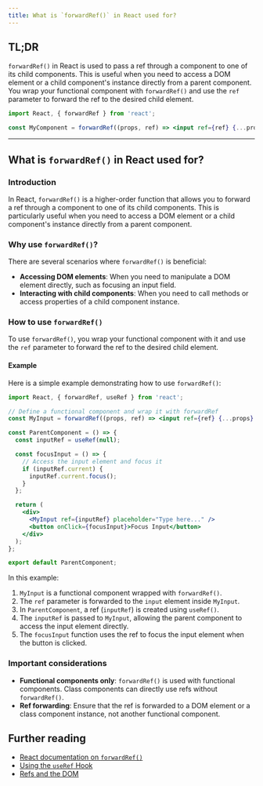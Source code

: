 ```yaml
---
title: What is `forwardRef()` in React used for?
---
```


## TL;DR

`forwardRef()` in React is used to pass a ref through a component to one of its child components. This is useful when you need to access a DOM element or a child component's instance directly from a parent component. You wrap your functional component with `forwardRef()` and use the `ref` parameter to forward the ref to the desired child element.

```jsx
import React, { forwardRef } from 'react';

const MyComponent = forwardRef((props, ref) => <input ref={ref} {...props} />);
```

---

## What is `forwardRef()` in React used for?

### Introduction

In React, `forwardRef()` is a higher-order function that allows you to forward a ref through a component to one of its child components. This is particularly useful when you need to access a DOM element or a child component's instance directly from a parent component.

### Why use `forwardRef()`?

There are several scenarios where `forwardRef()` is beneficial:

- **Accessing DOM elements**: When you need to manipulate a DOM element directly, such as focusing an input field.
- **Interacting with child components**: When you need to call methods or access properties of a child component instance.

### How to use `forwardRef()`

To use `forwardRef()`, you wrap your functional component with it and use the `ref` parameter to forward the ref to the desired child element.

#### Example

Here is a simple example demonstrating how to use `forwardRef()`:

```jsx
import React, { forwardRef, useRef } from 'react';

// Define a functional component and wrap it with forwardRef
const MyInput = forwardRef((props, ref) => <input ref={ref} {...props} />);

const ParentComponent = () => {
  const inputRef = useRef(null);

  const focusInput = () => {
    // Access the input element and focus it
    if (inputRef.current) {
      inputRef.current.focus();
    }
  };

  return (
    <div>
      <MyInput ref={inputRef} placeholder="Type here..." />
      <button onClick={focusInput}>Focus Input</button>
    </div>
  );
};

export default ParentComponent;
```

In this example:

1. `MyInput` is a functional component wrapped with `forwardRef()`.
2. The `ref` parameter is forwarded to the `input` element inside `MyInput`.
3. In `ParentComponent`, a ref (`inputRef`) is created using `useRef()`.
4. The `inputRef` is passed to `MyInput`, allowing the parent component to access the input element directly.
5. The `focusInput` function uses the ref to focus the input element when the button is clicked.

### Important considerations

- **Functional components only**: `forwardRef()` is used with functional components. Class components can directly use refs without `forwardRef()`.
- **Ref forwarding**: Ensure that the ref is forwarded to a DOM element or a class component instance, not another functional component.

## Further reading

- [React documentation on `forwardRef()`](https://reactjs.org/docs/forwarding-refs.html)
- [Using the `useRef` Hook](https://reactjs.org/docs/hooks-reference.html#useref)
- [Refs and the DOM](https://reactjs.org/docs/refs-and-the-dom.html)
